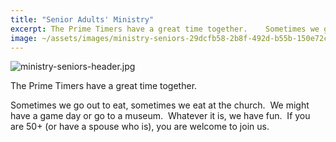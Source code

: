 ```yaml
---
title: "Senior Adults' Ministry"
excerpt: The Prime Timers have a great time together.    Sometimes we go out to eat, sometimes we eat at th...
image: ~/assets/images/ministry-seniors-29dcfb58-2b8f-492d-b55b-150e72c80610.jpg
---
```



![ministry-seniors-header.jpg](~/assets/images/ministry-seniors-29dcfb58-2b8f-492d-b55b-150e72c80610.jpg)

The Prime Timers have a great time together.  
  
Sometimes we go out to eat, sometimes we eat at the church.  We might have a game day or go to a museum.  Whatever it is, we have fun.  If you are 50+ (or have a spouse who is), you are welcome to join us.